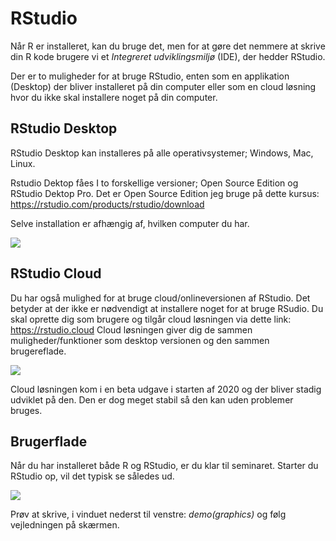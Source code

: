 # RStudio {#rstudio}

Når R er installeret, kan du bruge det, men for at gøre det nemmere at skrive din R kode brugere vi et *Integreret udviklingsmiljø* (IDE), der hedder RStudio. 

Der er to muligheder for at bruge RStudio, enten som en applikation (Desktop) der bliver installeret på din computer eller som en cloud løsning hvor du ikke skal installere noget på din computer.

## RStudio Desktop
RStudio Desktop kan installeres på alle operativsystemer; Windows, Mac, Linux.

Rstudio Dektop fåes I to forskellige versioner; Open Source Edition og RStudio Dektop Pro. 
Det er Open Source Edition jeg bruge på dette kursus: <a href="https://rstudio.com/products/rstudio/download" target="_blank">https://rstudio.com/products/rstudio/download</a>

Selve installation er afhængig af, hvilken computer du har.

![](image/rstudio.png)

## RStudio Cloud
Du har også mulighed for at bruge cloud/onlineversionen af RStudio. Det betyder at der ikke er nødvendigt at installere noget for at bruge RSudio.
Du skal oprette dig som brugere og tilgår cloud løsningen via dette link: <a href="https://rstudio.cloud" target="_blank">https://rstudio.cloud</a>
Cloud løsningen giver dig de sammen muligheder/funktioner som desktop versionen og den sammen brugereflade.

![](image/cloud.png)

Cloud løsningen kom i en beta udgave i starten af 2020 og der bliver stadig udviklet på den. Den er dog meget stabil så den kan uden problemer bruges.

## Brugerflade
Når du har installeret både R og RStudio, er du klar til seminaret. Starter du RStudio op, vil det typisk se således ud.

![](image/rstudio_editor.png)

Prøv at skrive, i vinduet nederst til venstre: *demo(graphics)* og følg vejledningen på skærmen.



